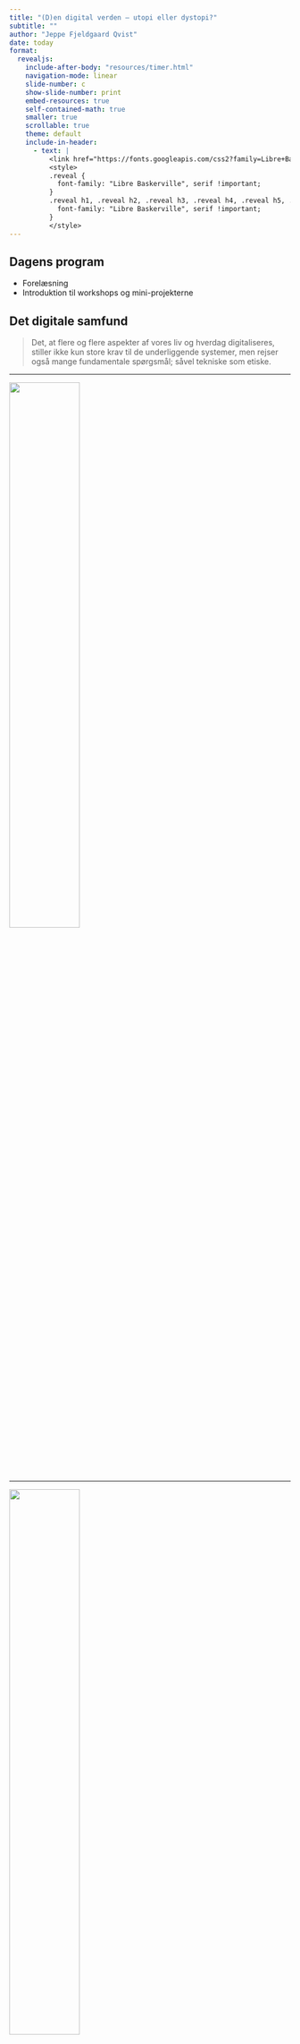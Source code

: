 ```yaml
---
title: "(D)en digital verden – utopi eller dystopi?"
subtitle: ""
author: "Jeppe Fjeldgaard Qvist"
date: today
format: 
  revealjs:
    include-after-body: "resources/timer.html"
    navigation-mode: linear
    slide-number: c
    show-slide-number: print
    embed-resources: true
    self-contained-math: true
    smaller: true
    scrollable: true
    theme: default
    include-in-header: 
      - text: |
          <link href="https://fonts.googleapis.com/css2?family=Libre+Baskerville:ital,wght@0,400;0,700;1,400&display=swap" rel="stylesheet">
          <style>
          .reveal {
            font-family: "Libre Baskerville", serif !important;
          }
          .reveal h1, .reveal h2, .reveal h3, .reveal h4, .reveal h5, .reveal h6 {
            font-family: "Libre Baskerville", serif !important;
          }
          </style>
---
```


## Dagens program {background-image="resources/samfund.png" background-size="50%" background-position="center" background-repeat="no-repeat" background-opacity="0.3"}

- Forelæsning  
- Introduktion til workshops og mini-projekterne

## Det digitale samfund {background-image="resources/samfund.png" background-size="50%" background-position="center" background-repeat="no-repeat" background-opacity="0.1"}

> Det, at flere og flere aspekter af vores liv og hverdag digitaliseres, stiller ikke kun store krav til de underliggende systemer, men rejser også mange fundamentale spørgsmål; såvel tekniske som etiske.

---

![](resources/pic-accident.jpg){fig-align="center" width=50%}

---

![](resources/pic-accident.jpg){fig-align="center" width=50%}

Et **klassificeringsproblem** (*falsk positiv*).

---

![](resources/pic-accident.jpg){fig-align="center" width=50%}

Et **klassificeringsproblem** (*falsk positiv*).

> Hvem bærer skylden: Maskinen eller Rafaela, der var "andenpilot"?

---

![](resources/pic-accident.jpg){fig-align="center" width=50%}

Et **klassificeringsproblem** (*falsk positiv*).

> Al data, der ligger til grund for maskines klassificerings-evner bygger på data som mennesker har haft ansvaret for. Maskiner forholder sig ikke til andet end tal. 

---

![](resources/pic-accident.jpg){fig-align="center" width=50%}

Et **klassificeringsproblem** (*falsk positiv*).

> Derfor kan maskiner ikke være sexistiske eller racistiske. Men der eksisterer (stadig) systematisk sexisme og racisme og disse forhold vil være afspejlet i den data vi træner modeller på. 

## *Dataindsamling* og *tabsfunktionen*: den menneskelige vinkel

Hver gang AI bruges til at træffe en beslutning (alt fra **klassifikation** til et **skak-træk**) ligger der menneskebestemte afvejninger bag.

:::{.incremental}
* *Datatype og -omfang*: Ægte data eller ideel data (the unicorn)? 
* *Definerede opgaver*: Maskiner besejrer os, fordi vi beder dem om det. Det er ikke en skjult *motivation* (Luda, Tay: "thinking about you"). 
* *Tabsfunktionen*: målet vi bruger til at bestemme, hvor langt maskinen er fra at løse problemet. En grundlæggende menneskebestemt komponent. 
:::

## *Dataindsamling* og *tabsfunktionen*: den menneskelige vinkel

Hver gang AI bruges til at træffe en beslutning (alt fra **klassifikation** til et **skak-træk**) ligger der menneskebestemte afvejninger bag.

> *"Du har en befolkning, hvor 0,5 procent får en alvorlig sygdom, og træner en model til at identificere dem. Modellen opnår hurtigt en høj træfsikkerhed på 99,5 procent, men er ikke i stand til at identificere en eneste af de syge. Hvad er der sket?"* (fra Inga Strümke)

<span class="timer" data-time="120"></span>

## *Dataindsamling* og *tabsfunktionen*: den menneskelige vinkel

Hver gang AI bruges til at træffe en beslutning (alt fra **klassifikation** til et **skak-træk**) ligger der menneskebestemte afvejninger bag.

:::{.incremental}
* Udviklere bestemmer hvornår en model er færdig. 
    * alt fra simpel ML og *deep learning* handler grundlæggende "bare" om kontinuerlig tilpasning af parametre indtil fejlen er så lille som muligt. 
    * **Universel approximation**: tilnærmelse af den sande funktion og fordeling.  
    * Det meste af fremgangen indenfor AI er takket være **brute force** og *enorme mængde data*, snarer end vi har formået at putte mere "intellegens" ind i modeller. 
:::

## Skyggesiderne af det digital samfund {background-image="resources/bad-ai.png" background-size="50%" background-position="center" background-repeat="no-repeat" background-opacity="0.2"}

<br>

**De klassiske:**

- Datasikkerhed
- Privatliv 
- Rettigheder (og ejerskab)

**De "nye":**

- Diskrimination og gennemsigtighed
- (Klima)
- (Ubegrundet/overdreven optimisme?)

## (Data)sikkerhed {background-image="resources/eu.png" background-size="50%" background-position="center" background-repeat="no-repeat" background-opacity="0.1"}

:::{.incremental}
* **GDPR**: for lidt og for meget?
    * Forskningsarbejde, der ikke må anvendes i praksis. 
    * Production af personfølsom data ([2018 studie på Facebook data](https://doi.org/10.1073/pnas.1802331115))
    * Antag at de store techvirksomheder ved *midst* lige så meget om dig, som du selv gør!
    * Giver mere regulering mening, når vi ikke ved hvad der bliver muligt i morgen?
::: 

<span class="timer" data-time="300"></span>

## Privatliv (1) {background-image="resources/privat.png" background-size="50%" background-position="center" background-repeat="no-repeat" background-opacity="0.1"}

:::{.incremental}
- Stort set alt hvad vi gør med digitale værktøjer (*computer, telefon, tv, SoMe, kort, kreditkort, ...*) **generer data**. 
  - I praksis er denne data ikke længere anonym. Når der er nok data, er det "nemt" at identificere personer. 
  - **The privacy paradox**. 
  - Det meste data er ikke *for* os, det er *om* os. 
:::

<span class="timer" data-time="300"></span>

## Privatliv (2) 

![](resources/peppespizza2.jpg){fig-align="center" width=10%}

---

![](resources/peppespizza 2.jpeg){fig-align="center" width=50%}


:::{.incremental}
- **Anonymous Video Analytics**: Køn, Aldersgruppe, Attention time, Smile.
- Tesla's overvågning af gadebilledet. Hvorfor er det mere acceptabelt? 
:::

## Privatliv (3)

:::{.incremental}
- **Federated learning**: Google opfandt en måde at trænie modeller på vores mobiler, uden hjemsendelse af persondata; kun parametre. 
- **Formålsglidning**: bedste eksempel er NSA 
- Techgiganterne der ved meget om os er primært Amerikanske; resten er primært Kinesiske.
:::

<span class="timer" data-time="300"></span>

## Rettigheder og ejerskab {background-image="resources/antiai.png" background-size="100%" background-position="center" background-repeat="no-repeat" background-opacity="0.3"}

:::{.incremental}
- Hvad ejer vi egentlig, når vi først har lagt det på nettet?
- Hvad vil det sige at noget er "kreativt"?
- OpenAI 4. november 2022: *you own the generations you create with DALL-E* ([pkt. 5](https://help.openai.com/en/articles/6704941-dall-e-api-faq))
  - **AI *er* kreative i en snæver defination af begrebet**. Men modeller er trænet på "dit" arbejde. 
- Vi kan ikke lave plagiat kontrol på en AI model, men ...    
  - **Bør vi vandmærke AI modeller?**   
:::

<span class="timer" data-time="300"></span>

## Rettigheder {background-image="resources/crime.png" background-size="50%" background-position="center" background-repeat="no-repeat" background-opacity="0.1"}

**Correctional Offender Management Profiling for Alternative Sanctions** ([COMPAS](https://www.propublica.org/article/machine-bias-risk-assessments-in-criminal-sentencing))

> *It assesses not just risk but also nearly two dozen so-called “criminogenic needs” that relate to the major theories of criminality, including “criminal personality,” “social isolation,” “substance abuse” and “residence/stability.” Defendants are ranked low, medium or high risk in each category.*

:::{.incremental}
::: {style="font-size: 0.9em;"}
- AI modeller er (typisk) udvikling af folk, der ikke er eksperter i **substansfeltet**. De er eksperter i AI og ML. 
- Neurale netværk er for kompliceret til at vi i dag, som mennesker kan se, hvad det er maskinen "ser". 
  - **Subsymbolsk viden**: Dataen mister sin betydning for mennesker.
    - **Grænsetilfælde**: Det lange hale problem.  
    - En ting er at et system virker, men hvis vi ikke ved *hvorfor* det virker, bør vi så tage det i brug .
:::
:::

<span class="timer" data-time="300"></span>

## Diskrimination og gennemsigtighed (1)

![](resources/pic-discrimination.jpg){fig-align="center" width=50%}

:::{.incremental}
- Det er mennesker, der har adgang til hvilke kategorier en model har adgang til. (Sandsynligvis har afro- og/eller amerikaner, ikke været tilgængelig).
:::

## Diskrimination og gennemsigtighed (2) {background-image="resources/dis.png" background-size="70%" background-position="center" background-repeat="no-repeat" background-opacity="0.15"}

[Amazon Scraps Secret AI Recruiting Engine that Showed Biases Against Women](https://www.ml.cmu.edu/news/news-archive/2016-2020/2018/october/amazon-scraps-secret-artificial-intelligence-recruiting-engine-that-showed-biases-against-women.html)

:::{.incremental}
  - Endte som en *mande-detector*: Vi henter data fra en verden hvor hvide mænd har haft en priviligeret position. 
  - Er modellen sexistisk, hvis den kun har "kendt" en (data)verden, hvor strukturel sexisme eksisterer?
  - Data kan ikke have bias. Data *er* bare. 
  - **Gennemsigtighed eller regulering?**
:::

<span class="timer" data-time="300"></span>

## Diskrimination og gennemsigtighed (3) {background-image="resources/kant.jpg" background-size="100%" background-position="center" background-repeat="no-repeat" background-opacity="0.3"}

*Scrolling, autonomi og selvforstærkende mekanismer.*

:::{.incremental}
- Danner vi ønsker, eller bliver vi nudget til bestemte ønsker? 
- **Anbefalingssystemer**: er det tilpasning eller manipulation?
- Deep fakes (billede og lyd). Google vi ikke frigive **AudioLM**.
    * Lyd og billede kan ikke skelnes fra originaler. 
::: 


## Overdreven optimisme?

![](resources/turk.jpg){fig-align="center" width=50%}

:::{.incremental}
- [LaMDA](https://arstechnica.com/tech-policy/2022/07/google-fires-engineer-who-claimed-lamda-chatbot-is-a-sentient-person/) og maskiner med bevidsthed?
:::


## Hvad er vi villige til at acceptere i et digitalt samfund? 

:::{.incremental}

1. Har vi tænkt over hvad vi vil og ikke vil være med til?

2. Opvejet fordele og ulemper ...
    * Kan vi overhovedet tage stilling til disse spørgsmål på forhånd eller er vi nødt til at diskutere det løbende?

3. Hvem beslutter hvad vi vil og ikke vil? Og hvad er deres motivation for at beslutte som de gør?
    * ...Befolkningens ve og vel?   
    * ...Personlig fortjeneste?    
    * ...Magt?    

4. Hvad er alternativet?
    * Kan vi sige fra, hvad ville der ske og hvordan gør vi?    

:::

Det vi kan sige er, at vi altid vil være på bagkant af teknologien. Vi skal derfor kunne forholde os kritisk til teknologi med kort varsel-

I den ideelle verden:

:::{.incremental}

1. ... er der gennemsigtighed omkring beslutningsprocesser og aktørers roller
2. ... er der plads til demokratisk proces
3. ... er det bl.a. jer og jeres fagfæller, mere end nogen anden der skal være med til at finde svarene ...

:::

# Grupperdannelse og præsentation af mini-projekter

## Mini-projektet 

*"Benspænd"*

- I skal til sidst "sælge" jeres produkt og det skal derfor være et **positivt** og **optimistisk** pitch, der fokusere på, hvorfor de problemstillinger vi har diskuteret i dag **ikke** er et problem i jeres produkt. 

*Pædagogisk tilgang*

::: {.incremental}
::: {style="font-size: 0.8em;"}
- I lære med en anden case Python-principper, som i skal oversætte til jeres mini-projekt
- Fælles grundstruktur for alle projekter: Alle projekterne kan opbygges med disse fælles komponenter. 
  - **Undervisningscase**: *Fremmøderegistrering*
  - Borgerhenvendelsessystem
  - Ventelistehåndtering til sundhedsvæsenet
  - Affaldshåndteringssystem
  - Tilskudsberegner
- Qua vores akive brug af AI i undervisningen kan i til de sidste workshops selvstændigt udvide jeres systemer baseret på jeres interesse. 

:::
:::




